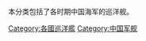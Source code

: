 本分类包括了各时期中国海军的巡洋舰。
{{Commonscat|Cruisers of China}}

{{DEFAULTSORT:China}}
[[Category:各國巡洋艦|Category:各國巡洋艦]]
[[Category:中国军舰|Category:中国军舰]]